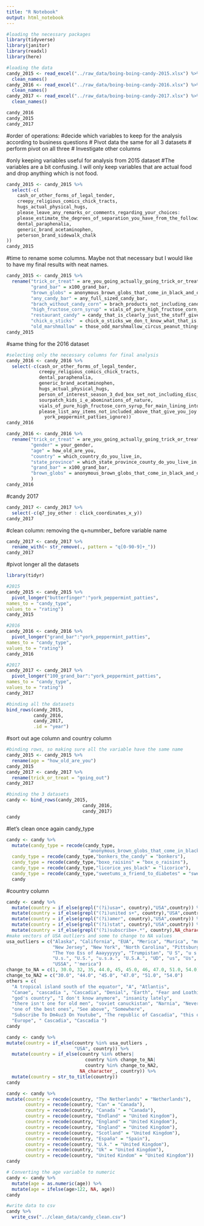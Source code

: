```yaml
---
title: "R Notebook"
output: html_notebook
---
```

```r
#loading the necessary packages
library(tidyverse)
library(janitor)
library(readxl)
library(here)
```

```r
#loading the data
candy_2015 <- read_excel("../raw_data/boing-boing-candy-2015.xlsx") %>% 
  clean_names()
candy_2016 <- read_excel("../raw_data/boing-boing-candy-2016.xlsx") %>% 
  clean_names()
candy_2017 <- read_excel("../raw_data/boing-boing-candy-2017.xlsx") %>% 
  clean_names()
```

```r
candy_2016
candy_2015
candy_2017
```


#order of operations: 
#decide which variables to keep for the analysis according to business questions
# Pivot data the same for all 3 datasets
# perform pivot on all three
# Investigate other columns


#only keeping variables useful for analysis from 2015 dataset
#The variables are a bit confusing. I will only keep variables that are actual food and drop anything which is not food.  
```r
candy_2015 <- candy_2015 %>% 
  select(-c(
    cash_or_other_forms_of_legal_tender, 
    creepy_religious_comics_chick_tracts, 
    hugs_actual_physical_hugs, 
    please_leave_any_remarks_or_comments_regarding_your_choices: 
    please_estimate_the_degrees_of_separation_you_have_from_the_following_folks_beyonce_knowles, 
    dental_paraphenalia, 
    generic_brand_acetaminophen, 
    peterson_brand_sidewalk_chalk
))
candy_2015
```
#time to rename some columns. Maybe not that necessary but I would like to have my final results with neat names. 

```r
candy_2015 <- candy_2015 %>% 
  rename("trick_or_treat" = are_you_going_actually_going_trick_or_treating_yourself,
         "grand_bar" = x100_grand_bar, 
         "brown_globs" = anonymous_brown_globs_that_come_in_black_and_orange_wrappers, 
         "any_candy_bar" = any_full_sized_candy_bar, 
         "brach_without_candy_corn" = brach_products_not_including_candy_corn, 
         "high_fructose_corn_syrup" = vials_of_pure_high_fructose_corn_syrup_for_main_lining_into_your_vein, 
         "restaurant_candy" = candy_that_is_clearly_just_the_stuff_given_out_for_free_at_restaurants, 
         "chick_o_sticks"  = chick_o_sticks_we_don_t_know_what_that_is, 
         "old_marshmallow" = those_odd_marshmallow_circus_peanut_things)
candy_2015
```
#same thing for the 2016 dataset 
```r
#selecting only the necessary columns for final analysis
candy_2016 <- candy_2016 %>% 
  select(-c(cash_or_other_forms_of_legal_tender, 
            creepy_religious_comics_chick_tracts, 
            dental_paraphenalia, 
            generic_brand_acetaminophen, 
            hugs_actual_physical_hugs, 
            person_of_interest_season_3_dvd_box_set_not_including_disc_4_with_hilarious_outtakes, 
            sourpatch_kids_i_e_abominations_of_nature, 
            vials_of_pure_high_fructose_corn_syrup_for_main_lining_into_your_vein, 
            please_list_any_items_not_included_above_that_give_you_joy:
              york_peppermint_patties_ignore))
candy_2016
```

```r
candy_2016 <- candy_2016 %>% 
  rename("trick_or_treat" = are_you_going_actually_going_trick_or_treating_yourself, 
         "gender" = your_gender, 
         "age" = how_old_are_you, 
         "country" = which_country_do_you_live_in, 
         "state_province" = which_state_province_county_do_you_live_in, 
         "grand_bar" = x100_grand_bar, 
         "brown_globs" = anonymous_brown_globs_that_come_in_black_and_orange_wrappers, 
         )
candy_2016
```
#candy 2017

```r
candy_2017 <- candy_2017 %>% 
  select(-c(q7_joy_other : click_coordinates_x_y))
candy_2017
```
#clean column: removing the q+numnber_ before variable name 

```r
candy_2017 <- candy_2017 %>% 
  rename_with(~ str_remove(., pattern = "q[0-90-9]+_"))
candy_2017
```

#pivot longer all the datasets
```r
library(tidyr)
```
```r
#2015
candy_2015 <- candy_2015 %>% 
  pivot_longer("butterfinger":"york_peppermint_patties",
names_to = "candy_type", 
values_to = "rating")
candy_2015
```
```r
#2016
candy_2016 <- candy_2016 %>% 
  pivot_longer("grand_bar":"york_peppermint_patties",
names_to = "candy_type", 
values_to = "rating")
candy_2016
```


```r
#2017
candy_2017 <- candy_2017 %>% 
  pivot_longer("100_grand_bar":"york_peppermint_patties",
names_to = "candy_type", 
values_to = "rating")
candy_2017
```
```r
#binding all the datasets
bind_rows(candy_2015, 
          candy_2016, 
          candy_2017, 
          .id = "year")
```


#sort out age column and country column 

```r
#binding rows, so making sure all the variable have the same name 
candy_2015 <- candy_2015 %>% 
  rename(age = "how_old_are_you")
candy_2015
candy_2017 <- candy_2017 %>% 
  rename(trick_or_treat = "going_out")
candy_2017
```

```r
#binding the 3 datasets
candy <- bind_rows(candy_2015, 
                            candy_2016, 
                            candy_2017)
candy
```

#let's clean once again candy_type 
```r
candy <- candy %>% 
  mutate(candy_type = recode(candy_type,
                              "anonymous_brown_globs_that_come_in_black_and_orange_wrappers_a_k_a_mary_janes" = "mary_janes"),
  candy_type = recode(candy_type,"bonkers_the_candy" = "bonkers"),
  candy_type = recode(candy_type,"boxo_raisins" = "box_o_raisins"),
  candy_type = recode(candy_type,"licorice_yes_black" = "licorice"),
  candy_type = recode(candy_type,"sweetums_a_friend_to_diabetes" = "sweetums"))
  candy
```
#country column

```r
candy <- candy %>% 
  mutate(country = if_else(grepl("(?i)usa+", country),"USA",country)) %>% 
  mutate(country = if_else(grepl("(?i)united s+", country),"USA",country)) %>% 
  mutate(country = if_else(grepl("(?i)amer", country),"USA",country)) %>% 
  mutate(country = if_else(grepl("(?i)stat", country),"USA",country)) %>% 
  mutate(country = if_else(grepl("(?i)subscribe+.*", country),NA_character_,country)) 
#make vectors of USA outliers and some to change to NA values
usa_outliers = c("Alaska", "California", "EUA", "Merica", "Murica", "murrika",
                 "New Jersey", "New York", "North Carolina", "Pittsburgh", 
                 "The Yoo Ess of Aaayyyyyy", "Trumpistan", "U S", "u s a", "u.s.",
                 "U.s.", "U.S.", "u.s.a.", "U.S.A.", "UD", "us", "Us", "US", "US of A",
                 "USSA", "'merica")
change_to_NA = c(1, 30.0, 32, 35, 44.0, 45, 45.0, 46, 47.0, 51.0, 54.0)
change_to_NA2 = c("30.0", "44.0", "45.0", "47.0", "51.0", "54.0")
others = c(
  "A tropical island south of the equator", "A", "Atlantis",
  "Canae", "cascadia ", "Cascadia", "Denial", "Earth", "Fear and Loathing", 
  "god's country", "I don't know anymore", "insanity lately", 
  "there isn't one for old men", "soviet canuckistan", "Narnia", "Neverland",
  "one of the best ones", "See above", "Somewhere", 
  "Subscribe To Dm4uz3 On Youtube", "The republic of Cascadia", "this one", 
  "Europe", " Cascadia", "Cascadia ")
candy
```

```r
candy <- candy %>%
mutate(country = if_else(country %in% usa_outliers ,
                         "USA", country)) %>% 
  mutate(country = if_else(country %in% others|
                             country %in% change_to_NA|
                             country %in% change_to_NA2, 
                           NA_character_, country)) %>% 
  mutate(country = str_to_title(country)) 
candy
```
```r
candy <- candy %>%
mutate(country = recode(country, "The Netherlands" = "Netherlands"),
       country = recode(country, "Can" = "Canada"),
       country = recode(country, "Canada`" = "Canada"),
       country = recode(country, "Endland" = "United Kingdom"),
       country = recode(country, "England" = "United Kingdom"),
       country = recode(country, "England" = "United Kingdom"),
       country = recode(country, "Scotland" = "United Kingdom"),
       country = recode(country, "España" = "Spain"),
       country = recode(country, "U.k." = "United Kingdom"),
       country = recode(country, "Uk" = "United Kingdom"),
       country = recode(country, "United Kindom" = "United Kingdom"))
candy
```
```r
# Converting the age variable to numeric
candy <- candy %>% 
  mutate(age = as.numeric(age)) %>% 
  mutate(age = ifelse(age>122, NA, age))
candy
```

```r
#write data to csv
candy %>% 
  write_csv("../clean_data/candy_clean.csv")
```

